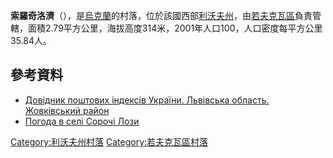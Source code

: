 {{coord|50|12|25|N|23|29|16|E|scale:100000|display=title}}

'''索羅奇洛濟'''（{{lang-uk|Сорочі Лози}}），是[[烏克蘭|烏克蘭]]的村落，位於該國西部[[利沃夫州|利沃夫州]]，由[[若夫克瓦區|若夫克瓦區]]負責管轄，面積2.79平方公里，海拔高度314米，2001年人口100，人口密度每平方公里35.84人。

==參考資料==
*[http://www.uaidx.com/13/280/index Довідник поштових індексів України. Львівська область. Жовківський район] {{Wayback|url=http://www.uaidx.com/13/280/index |date=20161003171007 }}
* [http://weather.in.ua/ua/l'vovskaja/24570 Погода в селі Сорочі Лози] {{Wayback|url=http://weather.in.ua/ua/l%27vovskaja/24570 |date=20200923223625 }}

{{DEFAULTSORT:Сорочі Лози}}
[[Category:利沃夫州村落|Category:利沃夫州村落]]
[[Category:若夫克瓦區村落|Category:若夫克瓦區村落]]


{{Lviv-geo-stub}}